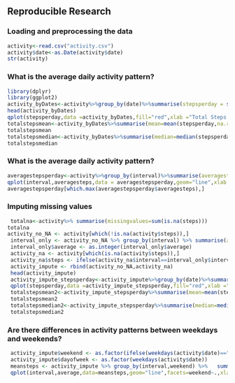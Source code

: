 ## Reproducible Research
###  Loading and preprocessing the data
```{r}
activity<-read.csv("activity.csv")
activity$date<-as.Date(activity$date)
str(activity)

```
### What is the average daily activity pattern?

```{r }
library(dplyr)
library(ggplot2)
activity_byDates<-activity%>%group_by(date)%>%summarise(stepsperday = sum(steps,na.rm = TRUE))
head(activity_byDates)
qplot(stepsperday,data =activity_byDates,fill="red",xlab ="Total Steps per Day",ylab = "Frequency",main = "Total Number of Steps Taken per Day")
totalstepsmean<-activity_byDates%>%summarise(mean=mean(stepsperday,na.rm = TRUE))
totalstepsmean
totalstepsmedian<-activity_byDates%>%summarise(median=median(stepsperday,na.rm = TRUE))
totalstepsmedian
```

### What is the average daily activity pattern?

```{r}
averagestepsperday<-activity%>%group_by(interval)%>%summarise(averagesteps=mean(steps,na.rm = TRUE))
qplot(interval,averagesteps,data = averagestepsperday,geom="line",xlab = "5-minute intervals",ylab = "Average steps taken across all days")
averagestepsperday[which.max(averagestepsperday$averagesteps),]
```

### Imputing missing values

```{r}
 totalna<-activity%>% summarise(missingvalues=sum(is.na(steps)))
totalna
activity_no_NA <- activity[which(!is.na(activity$steps)),]
 interval_only <- activity_no_NA %>% group_by(interval) %>% summarise(average=mean(steps))
 interval_only$average <- as.integer(interval_only$average)
 activity_na <- activity[which(is.na(activity$steps)),]
 activity_na$steps <- ifelse(activity_na$interval==interval_only$interval,interval_only$average)
 activity_impute <- rbind(activity_no_NA,activity_na)
 head(activity_impute)
 activity_impute_stepsperday<-activity_impute%>%group_by(date)%>%summarise(stepsperday=sum(steps))
 qplot(stepsperday,data =activity_impute_stepsperday,fill="red",xlab ="Total Steps per Day",ylab = "Frequency",main = "Total Number of Steps Taken per Day")
 totalstepsmean2<-activity_impute_stepsperday%>%summarise(mean=mean(stepsperday,na.rm = TRUE))
 totalstepsmean2
 totalstepsmedian2<-activity_impute_stepsperday%>%summarise(median=median(stepsperday,na.rm = TRUE))
 totalstepsmedian2
```

### Are there differences in activity patterns between weekdays and weekends?
```{r}
 activity_impute$weekend <- as.factor(ifelse(weekdays(activity$date)=="Saturday"|weekdays(activity$date)=="Sunday","weekend","weekday"))
 activity_impute$dayofweek <- as.factor(weekdays(activity$date))
 meansteps <- activity_impute %>% group_by(interval,weekend) %>%   summarise(average = mean(steps))
 qplot(interval,average,data=meansteps,geom="line",facets=weekend~.,xlab="5-minute interval",ylab="average number of steps",main="Average steps pattern between Weekday and Weekend")
```